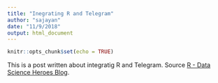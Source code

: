```yaml
---
title: "Inegrating R and Telegram"
author: "sajayan"
date: "11/9/2018"
output: html_document
---
```


```r
knitr::opts_chunk$set(echo = TRUE)
```

This is a post written about integratig R and Telegram. Source
[ R - Data Science Heroes Blog ](https://blog.datascienceheroes.com/get-notify-when-an-r-script-finishes-on-telegram/).